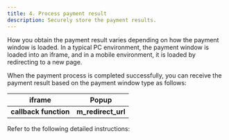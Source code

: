 ```yaml
---
title: 4. Process payment result
description: Securely store the payment results.
---
```





How you obtain the payment result varies depending on how the payment window is loaded. In a typical PC environment, the payment window is loaded into an iframe, and in a mobile environment, it is loaded by redirecting to a new page.

When the payment process is completed successfully, you can receive the payment result based on the payment window type as follows:

|         iframe        |         Popup        |
| :-------------------: | :------------------: |
| **callback function** | **m\_redirect\_url** |

Refer to the following detailed instructions:

<ContentRef slug="/en/iframe" />

<ContentRef slug="/en/redirect" />

